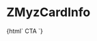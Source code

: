 
<Meta
  title="Myz/MyzCard/ZMyzCardInfo"
  component="z-myz-card-info"
/>

# ZMyzCardInfo

<Preview>
  <Story name="ZMyzCardInfo-sample">
    {html`
      <z-myz-card-info
        data='{"author":"Nicola Zingarelli","year":"2021","title":"Vocabolario della lingua italiana","description":"A cura di Mario Cannella, Beata Lazzarini","onlineLicense":{"expiration":"31/12/2021","installations":"1","expired":true},"offlineLicense":{"expiration":"30/06/2021","installations":"2","expired":false}}'
      >
        <z-button variant="secondary">CTA</z-button>
      </z-myz-card-info>
    `}
  </Story>
</Preview>

<Props of="z-myz-card-info" />
